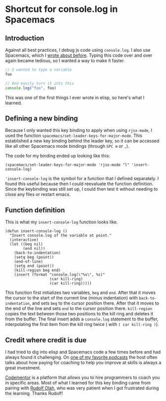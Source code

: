 # Shortcut for console.log in Spacemacs

## Introduction

Against all best practices, I debug js code using `console.log`. I also use Spacemacs, which I [wrote about before](https://medium.com/@_juancaicedo/why-i-use-spacemacs-d6c0ef1a9b00). Typing this code over and over again became tedious, so I wanted a way to make it faster.

```js
// I wanted to type a variable
foo

// And easily turn it into this
console.log("foo", foo)
```

This was one of the first things I ever wrote in elisp, so here's what I learned.

## Defining a new binding

Because I only wanted this key binding to apply when using `rjsx-mode`, I used the function `spacemacs/set-leader-keys-for-major-mode`. This established a new key binding behind the leader key, so it can be accessed like all other Spacemacs mode bindings (through `SPC m` or `,`).

The code for my binding ended up looking like this:

```emacs
(spacemacs/set-leader-keys-for-major-mode 'rjsx-mode "l" 'insert-console-log)
```

`'insert-console-log` is the symbol for a function that I defined separately. I found this useful because then I could reevaluate the function definition. Since the keybinding was still set up, I could then test it without needing to close any files or restart emacs.

## Function definition

This is what my `insert-console-log` function looks like.

```emacs
(defun insert-console-log ()
  "Insert console.log of the variable at point."
  (interactive)
  (let ((beg nil)
        (end nil))
    (back-to-indentation)
    (setq beg (point))
    (end-of-line)
    (setq end (point))
    (kill-region beg end)
    (insert (format "console.log(\"%s\", %s)"
                    (car kill-ring)
                    (car kill-ring)))))
```

This function first initializes two variables, `beg` and `end`. After that it moves the cursor to the start of the current line (minus indentation) with `back-to-indentation`, and sets `beg` to the cursor position there. After that it moves to the end of the line and sets `end` to the cursor position there. `kill-region` copies the text between those two positions to the kill ring and deletes it from the buffer. The final insert adds a `console.log` statement to the buffer, interpolating the first item from the kill ring twice ( with `( car kill-ring )`).

## Credit where credit is due

I had tried to dig into elisp and Spacemacs code a few times before and had always found it challenging. On [one of my favorite podcasts](https://theartofcharm.com/podcast/) the host often talks about how paying for coaching to help you improve at skills is always a great investment.

[Codementor](https://www.codementor.io/) is a platform that allows you to hire programmers to coach you in specific areas. Most of what I learned for this key binding came from pairing with [Rudolf Olah](https://www.codementor.io/rudolfolah), who was very patient when I got frustrated during the learning. Thanks Rudolf!

